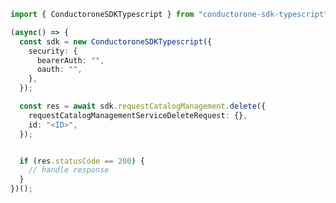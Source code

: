 ```typescript Delete.ts
import { ConductoroneSDKTypescript } from "conductorone-sdk-typescript";

(async() => {
  const sdk = new ConductoroneSDKTypescript({
    security: {
      bearerAuth: "",
      oauth: "",
    },
  });

  const res = await sdk.requestCatalogManagement.delete({
    requestCatalogManagementServiceDeleteRequest: {},
    id: "<ID>",
  });


  if (res.statusCode == 200) {
    // handle response
  }
})();
```
